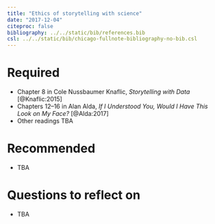 ```yaml
---
title: "Ethics of storytelling with science"
date: "2017-12-04"
citeproc: false
bibliography: ../../static/bib/references.bib
csl: ../../static/bib/chicago-fullnote-bibliography-no-bib.csl
---
```


# Required

- Chapter 8 in Cole Nussbaumer Knaflic, *Storytelling with Data* [@Knaflic:2015]
- Chapters 12–16 in Alan Alda, *If I Understood You, Would I Have This Look on My Face?* [@Alda:2017]
- Other readings TBA

# Recommended

- TBA

# Questions to reflect on

-	TBA
